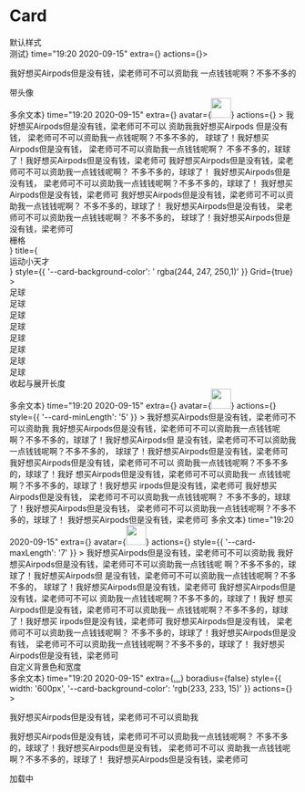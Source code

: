 
# Card

<div className="title">默认样式</div>
<CodeBlock line={'5-7'}>
  <Card title={<div>测试</div>} time="19:20 2020-09-15" extra={<More />} actions={<Actions></Actions>}>
    <div>
      <p>我好想买Airpods但是没有钱，梁老师可不可以资助我 一点钱钱呢啊？不多不多的 </p>
    </div>
  </Card>
</CodeBlock>
<div className="title">带头像</div>
<CodeBlock line={'5-7'}>
  <Card
    title={<div>多余文本</div>}
    time="19:20 2020-09-15"
    extra={<More />}
    avatar={<img src="https://gw.alipayobjects.com/zos/rmsportal/JiqGstEfoWAOHiTxclqi.png" width="35" height="35" />}
    actions={<Actions />}
  >
    我好想买Airpods但是没有钱，梁老师可不可以 资助我我好想买Airpods 但是没有钱，
    梁老师可不可以资助我一点钱呢啊？不多不多的， 球球了！我好想买Airpods但是没有钱， 梁老师可不可以资助我一点钱钱呢啊？
    不多不多的，球球了！我好想买Airpods但是没有钱，梁老师可
    我好想买Airpods但是没有钱，梁老师可不可以资助我一点钱钱呢啊？ 不多不多的，球球了！ 我好想买Airpods但是没有钱，
    梁老师可不可以资助我一点钱钱呢啊？不多不多的，球球了！ 我好想买Airpods但是没有钱，梁老师可
    我好想买Airpods但是没有钱，梁老师可不可以资助我一点钱钱呢啊？ 不多不多的，球球了！ 我好想买Airpods但是没有钱，
    梁老师可不可以资助我一点钱钱呢啊？ 不多不多的， 球球了！我好想买Airpods但是没有钱，梁老师可
  </Card>
</CodeBlock>

<div className="title">栅格</div>
<CodeBlock line={'5-7'}>
  <Card
    avatar={<img src="https://gw.alipayobjects.com/zos/rmsportal/JiqGstEfoWAOHiTxclqi.png" width="35" height="35" />}
    title={<div style={{ fontSize: '18px', fontWeight: '700', marginTop: '10px' }}>运动小天才</div>}
    style={{ '--card-background-color': ' rgba(244, 247, 250,1)' }}
    Grid={true}
  >
    <div>足球</div>
    <div>足球</div>
    <div>足球</div>
    <div>足球</div>
    <div>足球</div>
    <div>足球</div>
    <div>足球</div>
    <div>足球</div>
  </Card>
</CodeBlock>
<div className="title">收起与展开长度</div>
<CodeBlock line={'5-7'}>
  <Card
    title={<div>多余文本</div>}
    time="19:20 2020-09-15"
    extra={<More />}
    avatar={<img src="https://gw.alipayobjects.com/zos/rmsportal/JiqGstEfoWAOHiTxclqi.png" width="35" height="35" />}
    actions={<Actions />}
    style={{ '--card-minLength': '5' }}
  >
    我好想买Airpods但是没有钱，梁老师可不可以资助我 我好想买Airpods但是没有钱，梁老师可不可以资助我一点钱钱呢
    啊？不多不多的，球球了！我好想买Airpods但 是没有钱，梁老师可不可以资助我一点钱钱呢啊？不多不多的，
    球球了！我好想买Airpods但是没有钱，梁老师可 我好想买Airpods但是没有钱，梁老师可不可以
    资助我一点钱钱呢啊？不多不多的，球球了！我好 想买Airpods但是没有钱，梁老师可不可以资助我一
    点钱钱呢啊？不多不多的，球球了！我好想买 irpods但是没有钱，梁老师可 我好想买Airpods但是没有钱，
    梁老师可不可以资助我一点钱钱呢啊？ 不多不多的，球球了！我好想买Airpods但是没有钱，
    梁老师可不可以资助我一点钱钱呢啊？不多不多的，球球了！ 我好想买Airpods但是没有钱，梁老师可
  </Card>
  <Card
    title={<div>多余文本</div>}
    time="19:20 2020-09-15"
    extra={<More />}
    avatar={<img src="https://gw.alipayobjects.com/zos/rmsportal/JiqGstEfoWAOHiTxclqi.png" width="35" height="35" />}
    actions={<Actions />}
    style={{ '--card-maxLength': '7' }}
  >
    我好想买Airpods但是没有钱，梁老师可不可以资助我 我好想买Airpods但是没有钱，梁老师可不可以资助我一点钱钱呢
    啊？不多不多的，球球了！我好想买Airpods但 是没有钱，梁老师可不可以资助我一点钱钱呢啊？不多不多的，
    球球了！我好想买Airpods但是没有钱，梁老师可 我好想买Airpods但是没有钱，梁老师可不可以
    资助我一点钱钱呢啊？不多不多的，球球了！我好 想买Airpods但是没有钱，梁老师可不可以资助我一
    点钱钱呢啊？不多不多的，球球了！我好想买 irpods但是没有钱，梁老师可 我好想买Airpods但是没有钱，
    梁老师可不可以资助我一点钱钱呢啊？ 不多不多的，球球了！我好想买Airpods但是没有钱，
    梁老师可不可以资助我一点钱钱呢啊？不多不多的，球球了！ 我好想买Airpods但是没有钱，梁老师可
  </Card>
</CodeBlock>
<div className="title">自定义背景色和宽度</div>
<CodeBlock line={'5-7'}>
  <Card
    title={<div>多余文本</div>}
    time="19:20 2020-09-15"
    extra={<a href="#">...</a>}
    boradius={false}
    style={{ width: '600px', '--card-background-color': 'rgb(233, 233, 15)' }}
    actions={<Actions />}
  >
    <p> 我好想买Airpods但是没有钱，梁老师可不可以资助我</p>
    <p>
      我好想买Airpods但是没有钱，梁老师可不可以资助我一点钱钱呢啊？ 不多不多的，球球了！我好想买Airpods但是没有钱，
      梁老师可不可以 资助我一点钱钱呢啊？不多不多的，球球了！ 我好想买Airpods但是没有钱，梁老师可
    </p>
  </Card>
</CodeBlock>

<div className="title">加载中</div>
<CodeBlock line={'5-7'}>
  <Loading />
</CodeBlock>
